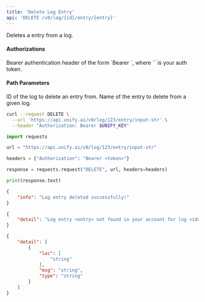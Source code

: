 ```yaml
---
title: 'Delete Log Entry'
api: 'DELETE /v0/log/{id}/entry/{entry}'
---
```

Deletes a entry from a log.

#### Authorizations

<ParamField header="Authorization" type="string" required="true">
  Bearer authentication header of the form `Bearer <token>`, where `<token>` is your auth token.
</ParamField>

#### Path Parameters

<ParamField query="id" type="string" required="true">
ID of the log to delete an entry from.
</ParamField>

<ParamField query="entry" type="string" required="true">
Name of the entry to delete from a given log.
</ParamField>

<RequestExample>

```bash cURL
curl --request DELETE \
  --url 'https://api.unify.ai/v0/log/123/entry/input-str' \
  --header "Authorization: Bearer $UNIFY_KEY"
```

```python Python
import requests

url = "https://api.unify.ai/v0/log/123/entry/input-str"

headers = {"Authorization": "Bearer <token>"}

response = requests.request("DELETE", url, headers=headers)

print(response.text)
```

</RequestExample>
<ResponseExample>

```json 200
{
    "info": "Log entry deleted successfully!"
}
```

```json 404
{
    "detail": "Log entry <entry> not found in your account for log <id>."
}
```

```json 422
{
    "detail": [
        {
            "loc": [
                "string"
            ],
            "msg": "string",
            "type": "string"
        }
    ]
}
```

</ResponseExample>
